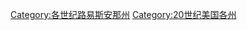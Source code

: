 {{Commonscat|Louisiana in the 20th century}}

[[Category:各世纪路易斯安那州|Category:各世纪路易斯安那州]]
[[Category:20世纪美国各州|Category:20世纪美国各州]]